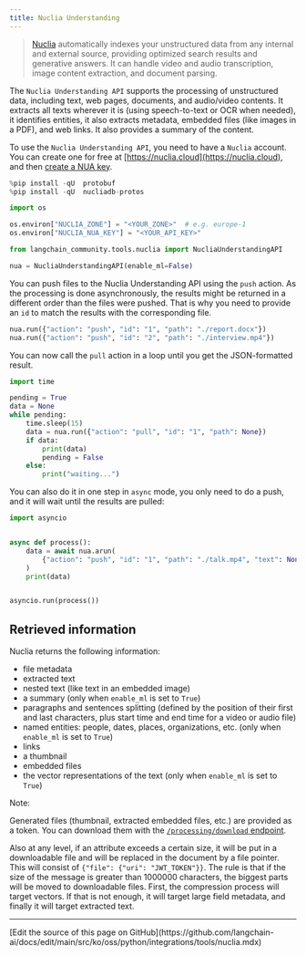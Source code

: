 ```yaml
---
title: Nuclia Understanding
---
```


>[Nuclia](https://nuclia.com) automatically indexes your unstructured data from any internal and external source, providing optimized search results and generative answers. It can handle video and audio transcription, image content extraction, and document parsing.

The `Nuclia Understanding API` supports the processing of unstructured data, including text, web pages, documents, and audio/video contents. It extracts all texts wherever it is (using speech-to-text or OCR when needed), it identifies entities, it also extracts metadata, embedded files (like images in a PDF), and web links. It also provides a summary of the content.

To use the `Nuclia Understanding API`, you need to have a `Nuclia` account. You can create one for free at [https://nuclia.cloud](https://nuclia.cloud), and then [create a NUA key](https://docs.nuclia.dev/docs/docs/using/understanding/intro).

```python
%pip install -qU  protobuf
%pip install -qU  nucliadb-protos
```

```python
import os

os.environ["NUCLIA_ZONE"] = "<YOUR_ZONE>"  # e.g. europe-1
os.environ["NUCLIA_NUA_KEY"] = "<YOUR_API_KEY>"
```

```python
from langchain_community.tools.nuclia import NucliaUnderstandingAPI

nua = NucliaUnderstandingAPI(enable_ml=False)
```

You can push files to the Nuclia Understanding API using the `push` action. As the processing is done asynchronously, the results might be returned in a different order than the files were pushed. That is why you need to provide an `id` to match the results with the corresponding file.

```python
nua.run({"action": "push", "id": "1", "path": "./report.docx"})
nua.run({"action": "push", "id": "2", "path": "./interview.mp4"})
```

You can now call the `pull` action in a loop until you get the JSON-formatted result.

```python
import time

pending = True
data = None
while pending:
    time.sleep(15)
    data = nua.run({"action": "pull", "id": "1", "path": None})
    if data:
        print(data)
        pending = False
    else:
        print("waiting...")
```

You can also do it in one step in `async` mode, you only need to do a push, and it will wait until the results are pulled:

```python
import asyncio


async def process():
    data = await nua.arun(
        {"action": "push", "id": "1", "path": "./talk.mp4", "text": None}
    )
    print(data)


asyncio.run(process())
```

## Retrieved information

Nuclia returns the following information:

- file metadata
- extracted text
- nested text (like text in an embedded image)
- a summary (only when `enable_ml` is set to `True`)
- paragraphs and sentences splitting (defined by the position of their first and last characters, plus start time and end time for a video or audio file)
- named entities: people, dates, places, organizations, etc. (only when `enable_ml` is set to `True`)
- links
- a thumbnail
- embedded files
- the vector representations of the text (only when `enable_ml` is set to `True`)

Note:

  Generated files (thumbnail, extracted embedded files, etc.) are provided as a token. You can download them with the [`/processing/download` endpoint](https://docs.nuclia.dev/docs/api#operation/Download_binary_file_processing_download_get).

  Also at any level, if an attribute exceeds a certain size, it will be put in a downloadable file and will be replaced in the document by a file pointer. This will consist of `{"file": {"uri": "JWT_TOKEN"}}`. The rule is that if the size of the message is greater than 1000000 characters, the biggest parts will be moved to downloadable files. First, the compression process will target vectors. If that is not enough, it will target large field metadata, and finally it will target extracted text.

---

<Callout icon="pen-to-square" iconType="regular">
  [Edit the source of this page on GitHub](https://github.com/langchain-ai/docs/edit/main/src/ko/oss/python/integrations/tools/nuclia.mdx)
</Callout>
